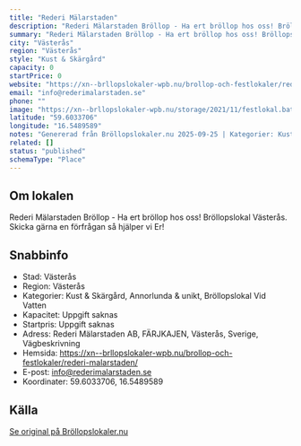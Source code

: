 ```yaml
---
title: "Rederi Mälarstaden"
description: "Rederi Mälarstaden Bröllop - Ha ert bröllop hos oss! Bröllopslokal Västerås. Skicka gärna en förfrågan så hjälper vi Er!"
summary: "Rederi Mälarstaden Bröllop - Ha ert bröllop hos oss! Bröllopslokal Västerås. Skicka gärna en förfrågan så hjälper vi Er!"
city: "Västerås"
region: "Västerås"
style: "Kust & Skärgård"
capacity: 0
startPrice: 0
website: "https://xn--brllopslokaler-wpb.nu/brollop-och-festlokaler/rederi-malarstaden/"
email: "info@rederimalarstaden.se"
phone: ""
image: "https://xn--brllopslokaler-wpb.nu/storage/2021/11/festlokal.bat-vasteras-malaren.webp"
latitude: "59.6033706"
longitude: "16.5489589"
notes: "Genererad från Bröllopslokaler.nu 2025-09-25 | Kategorier: Kust & Skärgård, Annorlunda & unikt, Bröllopslokal Vid Vatten"
related: []
status: "published"
schemaType: "Place"
---
```


## Om lokalen

Rederi Mälarstaden Bröllop - Ha ert bröllop hos oss! Bröllopslokal Västerås. Skicka gärna en förfrågan så hjälper vi Er!

## Snabbinfo

- Stad: Västerås
- Region: Västerås
- Kategorier: Kust & Skärgård, Annorlunda & unikt, Bröllopslokal Vid Vatten
- Kapacitet: Uppgift saknas
- Startpris: Uppgift saknas
- Adress: Rederi Mälarstaden AB, FÄRJKAJEN, Västerås, Sverige, Vägbeskrivning
- Hemsida: https://xn--brllopslokaler-wpb.nu/brollop-och-festlokaler/rederi-malarstaden/
- E-post: info@rederimalarstaden.se
- Koordinater: 59.6033706, 16.5489589

## Källa

[Se original på Bröllopslokaler.nu](https://xn--brllopslokaler-wpb.nu/brollop-och-festlokaler/rederi-malarstaden/)
